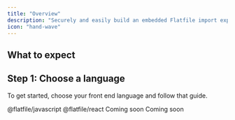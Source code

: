 ```yaml
---
title: "Overview"
description: "Securely and easily build an embedded Flatfile import experience into your client-side application"
icon: "hand-wave"
---
```


## What to expect

<Snippet file="shared/embed_concepts.mdx" />

## Step 1: Choose a language

To get started, choose your front end language and follow that guide.

<CardGroup cols={2}>
  <Card
    title="Javascript"
    icon="js"
    href="/guides/use-cases/embedding/javascript"
  >
    @flatfile/javascript
  </Card>
  <Card title="React" icon="react" href="/guides/use-cases/embedding/react">
    @flatfile/react
  </Card>
  <Card title="AngularJs" icon="angular">
    Coming soon
  </Card>
  <Card title="Vue" icon="vuejs">
    Coming soon
  </Card>
</CardGroup>

